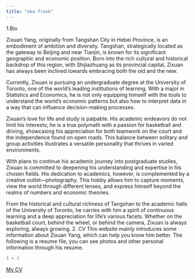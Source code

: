 ```yaml
---
title: "aka frank"
---
```


1.Bio

Zixuan Yang, originally from Tangshan City in Hebei Province, is an embodiment of ambition and diversity. Tangshan, strategically located as the gateway to Beijing and near Tianjin, is known for its significant geographic and economic position. Born into the rich cultural and historical backdrop of this region, with Shijiazhuang as its provincial capital, Zixuan has always been inclined towards embracing both the old and the new.

Currently, Zixuan is pursuing an undergraduate degree at the University of Toronto, one of the world's leading institutions of learning. With a major in Statistics and Economics, he is not only equipping himself with the tools to understand the world's economic patterns but also how to interpret data in a way that can influence decision-making processes.

Zixuan's love for life and study is palpable. His academic endeavors do not limit his interests; he is a true polymath with a passion for basketball and driving, showcasing his appreciation for both teamwork on the court and the independence found on open roads. This balance between solitary and group activities illustrates a versatile personality that thrives in varied environments.

With plans to continue his academic journey into postgraduate studies, Zixuan is committed to deepening his understanding and expertise in his chosen fields. His dedication to academics, however, is complemented by a creative outlet—photography. This hobby allows him to capture moments, view the world through different lenses, and express himself beyond the realms of numbers and economic theories.

From the historical and cultural richness of Tangshan to the academic halls of the University of Toronto, he carries with him a spirit of continuous learning and a deep appreciation for life's various facets. Whether on the basketball court, behind the wheel, or behind the camera, Zixuan is always exploring, always growing.
2. CV
This website mainly introduces some information about Zixuan Yang, which can help you know him better. The following is a resume file, you can see photos and other personal information through his resume.
```r
1 + 1
```
[My CV](cy1yang.pdf) 